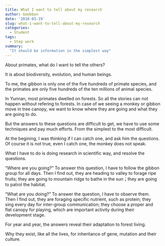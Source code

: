 ```yaml
---
title: What I want to tell about my research
author: Geebbon
date: '2018-03-19'
slug: what-i-want-to-tell-about-my-research
categories:
  - Student
tags:
  - Step work
summary:
  "It should be information in the simplest way"
---
```


About primates, what do I want to tell the others?

It is about biodiversity, evolution, and human beings. 

To me, the gibbon is only one of the five hundreds of primate species, and the primates are only five hundreds of the ten millions of animal species. 

In Yunnan, most primates dwelled on forests. So all the stories can not happen without refering to forests. In case of we seeing a monkey or gibbon move in tree canopy, we want to know where they are going and what they are going to do. 

But the answers to these questions are difficult to get, we have to use some techniques and pay much efforts. From the simplest to the most difficult. 

At the begining, I was thinking if I can catch one, and ask him the questions. Of course it is not true, even I catch one, the monkey does not speak. 

What I have to do is doing research in scientific way, and resolve the questions. 

"Where are you going?" To answer this question, I have to follow the gibbon group for all days. Then I find out, they are heading to valley to forage ripe fruits; they are going to mountain ridge to bathe in the sun；they are going to patrol the habitat.

"What are you doing?" To answer the question, I have to observe them. Then I find out, they are foraging specific nutrient, such as protein; they sing every day for inter-group communication; they choose a proper and flat canopy for playing, which are important activity during their development stage. 

For year and year, the answers reveal their adaptation to forest living.

Why they exist, like all the lives, for inheritance of gene, mutation and their culture.